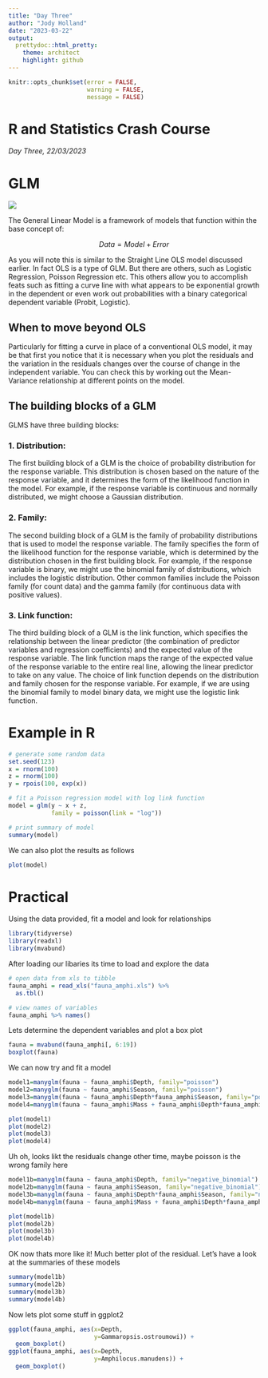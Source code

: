 ```yaml
---
title: "Day Three"
author: "Jody Holland"
date: "2023-03-22"
output:
  prettydoc::html_pretty:
    theme: architect
    highlight: github
---
```


```r
knitr::opts_chunk$set(error = FALSE,
                      warning = FALSE,
                      message = FALSE)
```

# R and Statistics Crash Course

*Day Three, 22/03/2023*

# GLM

![](https://imgs.xkcd.com/comics/linear_regression_2x.png)

The General Linear Model is a framework of models that function within the base concept of:

$$
Data = Model + Error
$$

As you will note this is similar to the Straight Line OLS model discussed earlier. In fact OLS is a type of GLM. But there are others, such as Logistic Regression, Poisson Regression etc. This others allow you to accomplish feats such as fitting a curve line with what appears to be exponential growth in the dependent or even work out probabilities with a binary categorical dependent variable (Probit, Logistic).

## When to move beyond OLS

Particularly for fitting a curve in place of a conventional OLS model, it may be that first you notice that it is necessary when you plot the residuals and the variation in the residuals changes over the course of change in the independent variable. You can check this by working out the Mean-Variance relationship at different points on the model.

## The building blocks of a GLM

GLMS have three building blocks:

### 1. Distribution:

The first building block of a GLM is the choice of probability distribution for the response variable. This distribution is chosen based on the nature of the response variable, and it determines the form of the likelihood function in the model. For example, if the response variable is continuous and normally distributed, we might choose a Gaussian distribution.

### 2. Family:

The second building block of a GLM is the family of probability distributions that is used to model the response variable. The family specifies the form of the likelihood function for the response variable, which is determined by the distribution chosen in the first building block. For example, if the response variable is binary, we might use the binomial family of distributions, which includes the logistic distribution. Other common families include the Poisson family (for count data) and the gamma family (for continuous data with positive values).

### 3. Link function:

The third building block of a GLM is the link function, which specifies the relationship between the linear predictor (the combination of predictor variables and regression coefficients) and the expected value of the response variable. The link function maps the range of the expected value of the response variable to the entire real line, allowing the linear predictor to take on any value. The choice of link function depends on the distribution and family chosen for the response variable. For example, if we are using the binomial family to model binary data, we might use the logistic link function.

# Example in R

```r
# generate some random data
set.seed(123)
x = rnorm(100)
z = rnorm(100)
y = rpois(100, exp(x))

# fit a Poisson regression model with log link function
model = glm(y ~ x + z,
            family = poisson(link = "log"))

# print summary of model
summary(model)
```

We can also plot the results as follows

```r
plot(model)
```

# Practical

Using the data provided, fit a model and look for relationships

```r
library(tidyverse)
library(readxl)
library(mvabund)
```

After loading our libaries its time to load and explore the data

```r
# open data from xls to tibble
fauna_amphi = read_xls("fauna_amphi.xls") %>%
  as.tbl()

# view names of variables
fauna_amphi %>% names()
```

Lets determine the dependent variables and plot a box plot

```r
fauna = mvabund(fauna_amphi[, 6:19])
boxplot(fauna)

```

We can now try and fit a model

```r
model1=manyglm(fauna ~ fauna_amphi$Depth, family="poisson")
model2=manyglm(fauna ~ fauna_amphi$Season, family="poisson")
model3=manyglm(fauna ~ fauna_amphi$Depth*fauna_amphi$Season, family="poisson")
model4=manyglm(fauna ~ fauna_amphi$Mass + fauna_amphi$Depth*fauna_amphi$Season, family="poisson")

plot(model1)
plot(model2)
plot(model3)
plot(model4)

```
Uh oh, looks likt the residuals change other time, maybe poisson is the wrong family here

```r
model1b=manyglm(fauna ~ fauna_amphi$Depth, family="negative_binomial")
model2b=manyglm(fauna ~ fauna_amphi$Season, family="negative_binomial")
model3b=manyglm(fauna ~ fauna_amphi$Depth*fauna_amphi$Season, family="negative_binomial")
model4b=manyglm(fauna ~ fauna_amphi$Mass + fauna_amphi$Depth*fauna_amphi$Season, family="negative_binomial")

plot(model1b)
plot(model2b)
plot(model3b)
plot(model4b)

```

OK now thats more like it! Much better plot of the residual. Let's have a look at the summaries of these models

```r
summary(model1b)
summary(model2b)
summary(model3b)
summary(model4b)
```
Now lets plot some stuff in ggplot2
```r

ggplot(fauna_amphi, aes(x=Depth,
                        y=Gammaropsis.ostroumowi)) +
  geom_boxplot()
ggplot(fauna_amphi, aes(x=Depth,
                        y=Amphilocus.manudens)) +
  geom_boxplot()

```

